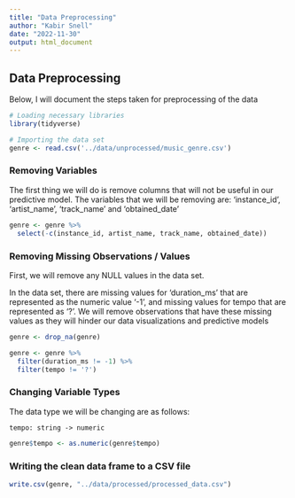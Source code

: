 ```yaml
---
title: "Data Preprocessing"
author: "Kabir Snell"
date: "2022-11-30"
output: html_document
---
```


## Data Preprocessing
Below, I will document the steps taken for preprocessing of the data

```R
# Loading necessary libraries
library(tidyverse)
```

```R
# Importing the data set
genre <- read.csv('../data/unprocessed/music_genre.csv')
```

### Removing Variables
The first thing we will do is remove columns that will not be useful in our predictive model. The variables that we will be removing are: 'instance_id', 'artist_name', 'track_name' and 'obtained_date'

```R
genre <- genre %>%
  select(-c(instance_id, artist_name, track_name, obtained_date))
```

### Removing Missing Observations / Values
First, we will remove any NULL values in the data set.

In the data set, there are missing values for 'duration_ms' that are represented as the numeric value '-1', and missing values for tempo that are represented as '?'. We will remove observations that have these missing values as they will hinder our data visualizations and predictive models

```R
genre <- drop_na(genre)

genre <- genre %>%
  filter(duration_ms != -1) %>%
  filter(tempo != '?')
```

### Changing Variable Types
The data type we will be changing are as follows:

    tempo: string -> numeric
    
```R
genre$tempo <- as.numeric(genre$tempo)
```

### Writing the clean data frame to a CSV file
```R
write.csv(genre, "../data/processed/processed_data.csv")
```








